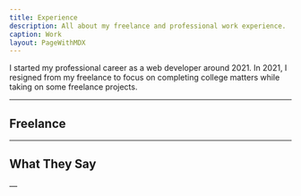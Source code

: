 ```yaml
---
title: Experience
description: All about my freelance and professional work experience.
caption: Work
layout: PageWithMDX
---
```


I started my professional career as a web developer around 2021. In 2021, I resigned from my freelance to focus on completing college matters while taking on some freelance projects.

---

## Freelance
---

## What They Say

&mdash;

